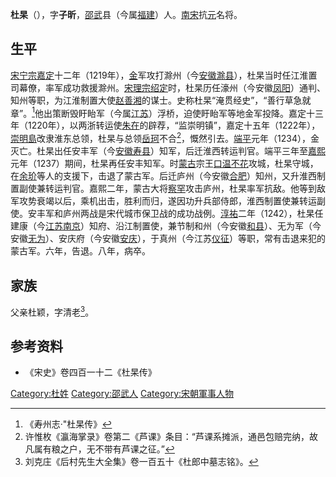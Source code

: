 {{about|南宋抗元名將|南北朝人'''杜杲'''|杜杲 (南北朝)|正德六年辛未科進士|杜杲 (南充)}}

'''杜杲'''（{{bd|1173年||1248年|catIdx=D杜}}），字'''子昕'''，[[邵武|邵武]]县（今属[[福建|福建]]）人。[[南宋|南宋]]抗[[元朝|元]]名将。

== 生平 ==
[[宋宁宗|宋宁宗]][[嘉定_(年号)|嘉定]]十二年（1219年），[[金朝|金]]军攻打滁州（今[[安徽|安徽]][[滁县|滁县]]），杜杲当时任江淮置司幕僚，率军成功救援滁州。[[宋理宗|宋理宗]][[绍定|绍定]]时，杜杲历任濠州（今安徽[[凤阳|凤阳]]）通判、知州等职，为江淮制置大使[[赵善湘|赵善湘]]的谋士。史称杜杲“淹贯经史”，“善行草急就章”。<ref>《寿州志·"杜杲传》</ref>他出策断毁盱眙军（今属[[江苏|江苏]]）浮桥，迫使盱眙军等地金军投降。嘉定十三年（1220年），以两浙转运使[[朱在|朱在]]的辟荐，“监崇明镇”，嘉定十五年（1222年），[[崇明島|崇明島]]改隶淮东总领，杜杲与总领[[岳珂|岳珂]]不合<ref>许惟枚《瀛海掌录》卷第二《芦课》条目：“芦课系摊派，通邑包赔完纳，故凡属有粮之户，无不带有芦课之征。”</ref>，慨然引去。[[端平|端平]]元年（1234），金灭亡。杜杲出任安丰军（今[[安徽|安徽]][[寿县|寿县]]）知军，后迁淮西转运判官。端平三年至[[嘉熙|嘉熙]]元年（1237）期间，杜杲再任安丰知军。时[[蒙古|蒙古]]宗王[[口温不花|口温不花]]攻城，杜杲守城，在[[余玠|余玠]]等人的支援下，击退了蒙古军。后迁庐州（今安徽[[合肥|合肥]]）知州，又升淮西制置副使兼转运判官。嘉熙二年，蒙古大将[[察罕|察罕]]攻击庐州，杜杲率军抗敌。他等到敌军攻势衰竭以后，乘机出击，胜利而归，遂因功升兵部侍郎，淮西制置使兼转运副使。安丰军和庐州两战是宋代城市保卫战的成功战例。[[淳祐|淳祐]]二年（1242），杜杲任建康（今[[江苏|江苏]][[南京|南京]]）知府、沿江制置使，兼节制和州（今安徽[[和县|和县]]）、无为军（今安徽[[无为|无为]]）、安庆府（今安徽[[安庆|安庆]]），于真州（今江苏[[仪征|仪征]]）等职，常有击退来犯的蒙古军。六年，告退。八年，病卒。

== 家族 ==
父亲杜颖，字清老<ref>刘克庄《后村先生大全集》卷一百五十《杜郎中墓志铭》。</ref>。

== 参考资料 ==
{{reflist}}
* 《宋史》卷四百一十二《杜杲传》

{{Authority control}}

{{DEFAULTSORT:}}
[[Category:杜姓|Category:杜姓]]
[[Category:邵武人|Category:邵武人]]
[[Category:宋朝軍事人物|Category:宋朝軍事人物]]
